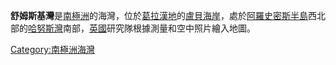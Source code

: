 {{Coord|67|4|S|67|21|W||display=title}}

'''舒姆斯基灣'''是[[南極洲|南極洲]]的海灣，位於[[葛拉漢地|葛拉漢地]]的[[盧貝海岸|盧貝海岸]]，處於[[阿羅史密斯半島|阿羅史密斯半島]]西北部的[[哈努斯灣|哈努斯灣]]南部，[[英國|英國]]研究隊根據測量和空中照片繪入地圖。

{{DEFAULTSORT:Shumskiy Cove}}
[[Category:南極洲海灣|Category:南極洲海灣]]


{{LoubetCoast-geo-stub}}
